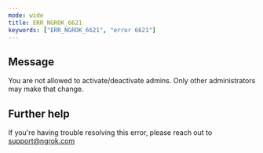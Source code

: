 ```yaml
---
mode: wide
title: ERR_NGROK_6621
keywords: ["ERR_NGROK_6621", "error 6621"]
---
```


## Message

You are not allowed to activate/deactivate admins. Only other administrators may make that change.

## Further help

If you're having trouble resolving this error, please reach out to [support@ngrok.com](mailto:support@ngrok.com?subject=Help%20with%20ERR_NGROK_6621)
